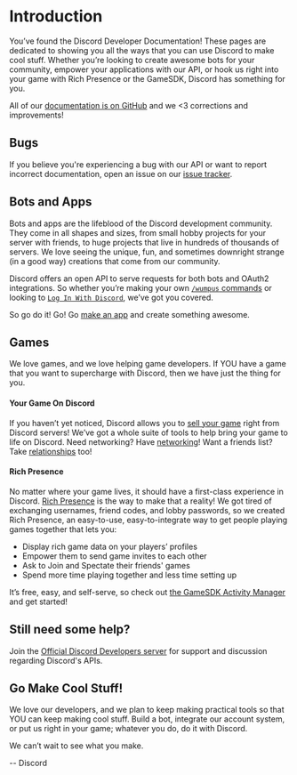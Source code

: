 # Introduction

You’ve found the Discord Developer Documentation! These pages are dedicated to showing you all the ways that you can use Discord to make cool stuff. Whether you’re looking to create awesome bots for your community, empower your applications with our API, or hook us right into your game with Rich Presence or the GameSDK, Discord has something for you.

All of our [documentation is on GitHub](https://github.com/discord/discord-api-docs) and we <3 corrections and improvements!

## Bugs

If you believe you're experiencing a bug with our API or want to report incorrect documentation, open an issue on our [issue tracker](https://github.com/discord/discord-api-docs/issues).

## Bots and Apps

Bots and apps are the lifeblood of the Discord development community. They come in all shapes and sizes, from small hobby projects for your server with friends, to huge projects that live in hundreds of thousands of servers. We love seeing the unique, fun, and sometimes downright strange (in a good way) creations that come from our community.

Discord offers an open API to serve requests for both bots and OAuth2 integrations. So whether you’re making your own [`/wumpus` commands](/docs/interactions/application-commands/) or looking to [`Log In With Discord`](/docs/topics/oauth2/), we’ve got you covered.

So go do it! Go! Go [make an app](https://discord.com/developers/applications) and create something awesome.

## Games

We love games, and we love helping game developers. If YOU have a game that you want to supercharge with Discord, then we have just the thing for you.

#### Your Game On Discord

If you haven’t yet noticed, Discord allows you to [sell your game](https://discord.com/sell-your-game) right from Discord servers! We’ve got a whole suite of tools to help bring your game to life on Discord. Need networking? Have [networking](/docs/game-sdk/networking/)! Want a friends list? Take [relationships](/docs/game-sdk/relationships/) too!

#### Rich Presence

No matter where your game lives, it should have a first-class experience in Discord. [Rich Presence](https://discord.com/rich-presence) is the way to make that a reality! We got tired of exchanging usernames, friend codes, and lobby passwords, so we created Rich Presence, an easy-to-use, easy-to-integrate way to get people playing games together that lets you:

- Display rich game data on your players’ profiles
- Empower them to send game invites to each other
- Ask to Join and Spectate their friends' games
- Spend more time playing together and less time setting up

It’s free, easy, and self-serve, so check out [the GameSDK Activity Manager](/docs/game-sdk/activities/) and get started!

## Still need some help?

Join the [Official Discord Developers server](https://discord.gg/discord-developers) for support and discussion regarding Discord's APIs.

## Go Make Cool Stuff!

We love our developers, and we plan to keep making practical tools so that YOU can keep making cool stuff. Build a bot, integrate our account system, or put us right in your game; whatever you do, do it with Discord.

We can’t wait to see what you make.

-- Discord
